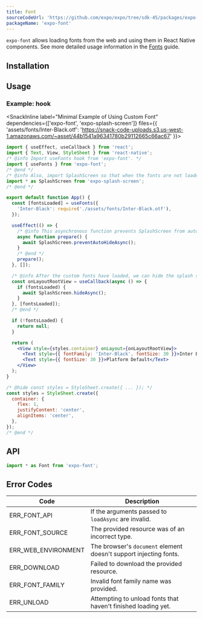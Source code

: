 ```yaml
---
title: Font
sourceCodeUrl: 'https://github.com/expo/expo/tree/sdk-45/packages/expo-font'
packageName: 'expo-font'
---
```



`expo-font` allows loading fonts from the web and using them in React Native components. See more detailed usage information in the [Fonts](/guides/using-custom-fonts) guide.

<PlatformsSection android emulator ios simulator web />

## Installation

<APIInstallSection />

## Usage

### Example: hook

<SnackInline label="Minimal Example of Using Custom Font" dependencies={['expo-font', 'expo-splash-screen']} files={{ 'assets/fonts/Inter-Black.otf': 'https://snack-code-uploads.s3.us-west-1.amazonaws.com/~asset/44b1541a96341780b29112665c66ac67' }}>

```jsx
import { useEffect, useCallback } from 'react';
import { Text, View, StyleSheet } from 'react-native';
/* @info Import useFonts hook from 'expo-font'. */
import { useFonts } from 'expo-font';
/* @end */
/* @info Also, import SplashScreen so that when the fonts are not loaded, we can continue to show SplashScreen. */
import * as SplashScreen from 'expo-splash-screen';
/* @end */

export default function App() {
  const [fontsLoaded] = useFonts({
    'Inter-Black': require('./assets/fonts/Inter-Black.otf'),
  });

  useEffect(() => {
    /* @info This asynchronous function prevents SplashScreen from auto hiding while the fonts are loaded. */
    async function prepare() {
      await SplashScreen.preventAutoHideAsync();
    }
    /* @end */
    prepare();
  }, []);

  /* @info After the custom fonts have loaded, we can hide the splash screen and display the app screen. */
  const onLayoutRootView = useCallback(async () => {
    if (fontsLoaded) {
      await SplashScreen.hideAsync();
    }
  }, [fontsLoaded]);
  /* @end */

  if (!fontsLoaded) {
    return null;
  }

  return (
    <View style={styles.container} onLayout={onLayoutRootView}>
      <Text style={{ fontFamily: 'Inter-Black', fontSize: 30 }}>Inter Black</Text>
      <Text style={{ fontSize: 30 }}>Platform Default</Text>
    </View>
  );
}

/* @hide const styles = StyleSheet.create({ ... }); */
const styles = StyleSheet.create({
  container: {
    flex: 1,
    justifyContent: 'center',
    alignItems: 'center',
  },
});
/* @end */
```

</SnackInline>

## API

```js
import * as Font from 'expo-font';
```

<APISection packageName="expo-font" />

## Error Codes

| Code                | Description                                                       |
| ------------------- | ----------------------------------------------------------------- |
| ERR_FONT_API        | If the arguments passed to `loadAsync` are invalid.               |
| ERR_FONT_SOURCE     | The provided resource was of an incorrect type.                   |
| ERR_WEB_ENVIRONMENT | The browser's `document` element doesn't support injecting fonts. |
| ERR_DOWNLOAD        | Failed to download the provided resource.                         |
| ERR_FONT_FAMILY     | Invalid font family name was provided.                            |
| ERR_UNLOAD          | Attempting to unload fonts that haven't finished loading yet.     |
